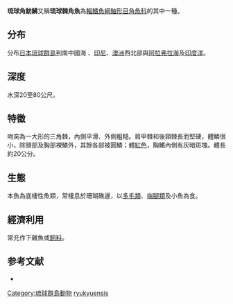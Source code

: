 {{Speciesbox
| name = 琉球角魴鮄
| status = NE
| status_system = iucn3.1
| trend = unknown
| genus = Pterygotrigla
| species = ryukyuensis
| authority = Matsubara & Hiyama, 1932
}}
'''琉球角魴鮄'''又稱'''琉球棘角魚'''為[[輻鰭魚綱|輻鰭魚綱]][[鮋形目|鮋形目]][[角魚科|角魚科]]的其中一種。

==分布==
分布[[日本|日本]][[琉球群島|琉球群島]]到南中國海 、[[印尼|印尼]]、[[澳洲|澳洲]]西北部與[[阿拉弗拉海|阿拉弗拉海]]及[[印度洋|印度洋]]。

==深度==
水深20至80公尺。

==特徵==
吻突為一大形的三角棘，內側平滑、外側粗糙。肩甲棘和後頸棘長而堅硬，體鱗很小，除頸部及胸部裸鱗外，其餘各部被圓鱗；體[[紅色|紅色]]，胸鰭內側有灰暗斑塊。體長約20公分。

==生態==
本魚為底棲性魚類，常棲息於珊瑚礁邊，以[[多毛類|多毛類]]、[[端腳類|端腳類]]及小魚為食。

==經濟利用==
常充作下雜魚或[[飼料|飼料]]。

==参考文献==
* {{TaiBNET| zh=琉球棘角魚 | id=382914 | binomial=Pterygotrigla ryukyuensis | authority=Matsubara & Hiyama, 1932 | var= | accessdate=2013-01-24}}
{{Taxonbar|from=Q2536583}}

[[Category:琉球群島動物|Category:琉球群島動物]]
[[Category:角魴鮄屬|ryukyuensis]]